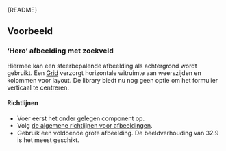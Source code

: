 
<Meta of={OverlapStories} />

<Markdown>{README}</Markdown>

## Voorbeeld

### ‘Hero’ afbeelding met zoekveld

Hiermee kan een sfeerbepalende afbeelding als achtergrond wordt gebruikt.
Een [Grid](?path=/docs/react_layout-grid--docs) verzorgt horizontale witruimte aan weerszijden en kolommen voor layout.
De library biedt nu nog geen optie om het formulier verticaal te centreren.

<Primary />

#### Richtlijnen

- Voer eerst het onder gelegen component op.
- Volg [de algemene richtlijnen voor afbeeldingen](?path=/docs/react_media-image--docs#richtlijnen).
- Gebruik een voldoende grote afbeelding.
  De beeldverhouding van 32:9 is het meest geschikt.
